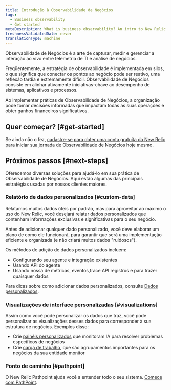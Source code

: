 ```yaml
---
title: Introdução à Observabilidade de Negócios
tags:
  - Business observability
  - Get started
metaDescription: What is business observability? An intro to New Relic business observability.
freshnessValidatedDate: never
translationType: machine
---
```


Observabilidade de Negócios é a arte de capturar, medir e gerenciar a interação ao vivo entre telemetria de TI e análise de negócios.

Freqüentemente, a estratégia de observabilidade é implementada em silos, o que significa que conectar os pontos ao negócio pode ser reativo, uma reflexão tardia e extremamente difícil. Observabilidade de Negócios consiste em alinhar ativamente iniciativas-chave ao desempenho de sistemas, aplicativos e processos.

Ao implementar práticas de Observabilidade de Negócios, a organização pode tomar decisões informadas que impactam todas as suas operações e obter ganhos financeiros significativos.

## Quer começar? [#get-started]

Se ainda não o fez, [cadastre-se para obter uma conta gratuita da New Relic](https://newrelic.com/signup) para iniciar sua jornada de Observabilidade de Negócios hoje mesmo.

## Próximos passos [#next-steps]

Oferecemos diversas soluções para ajudá-lo em sua prática de Observabilidade de Negócios. Aqui estão algumas das principais estratégias usadas por nossos clientes maiores.

### Relatório de dados personalizados [#custom-data]

Relatamos muitos dados úteis por padrão, mas para aproveitar ao máximo o uso do New Relic, você desejará relatar dados personalizados que contenham informações exclusivas e significativas para o seu negócio.

Antes de adicionar qualquer dado personalizado, você deve elaborar um plano de como ele funcionará, para garantir que será uma implementação eficiente e organizada (e não criará muitos dados "ruidosos").

Os métodos de adição de dados personalizados incluem:

* Configurando seu agente e integração existentes
* Usando API do agente
* Usando nossa de métricas, eventos,trace API registros e para trazer quaisquer dados

Para dicas sobre como adicionar dados personalizados, consulte [Dados personalizados](/docs/data-apis/custom-data/get-custom-data-from-any-source).

### Visualizações de interface personalizadas [#visualizations]

Assim como você pode personalizar os dados que traz, você pode personalizar as visualizações desses dados para corresponder à sua estrutura de negócios. Exemplos disso:

* Crie [painéis personalizados](/docs/query-your-data/explore-query-data/dashboards/introduction-dashboards) que monitoram IA para resolver problemas específicos de negócios
* Crie [carga de trabalho](/docs/new-relic-solutions/new-relic-one/workloads/use-workloads), que são agrupamentos importantes para os negócios da sua entidade monitor

### Ponto de caminho [#pathpoint]

O New Relic Pathpoint ajuda você a entender todo o seu sistema. [Comece com PathPoint](/docs/business-observability/pathpoint).